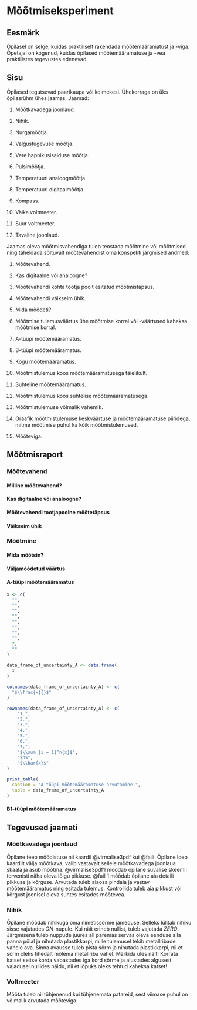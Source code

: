 # Mõõtmiseksperiment

## Eesmärk

Õpilasel on selge, kuidas praktiliselt rakendada mõõtemääramatust ja -viga. Õpetajal on kogenud, kuidas õpilased mõõtemääramatuse ja -vea praktilistes tegevustes edenevad.

## Sisu

Õpilased tegutsevad paarikaupa või kolmekesi. Ühekorraga on üks õpilasrühm ühes jaamas. Jaamad:

1. Mõõtkavadega joonlaud.

2. Nihik.

3. Nurgamõõtja.

4. Valgustugevuse mõõtja.

5. Vere hapnikusisalduse mõõtja.

6. Pulsimõõtja.

7. Temperatuuri analoogmõõtja.

8. Temperatuuri digitaalmõõtja.

9. Kompass.

10. Väike voltmeeter.

11. Suur voltmeeter.

12. Tavaline joonlaud.

Jaamas oleva mõõtmisvahendiga tuleb teostada mõõtmine või mõõtmised ning täheldada sõltuvalt mõõtevahendist oma konspekti järgmised andmed:

1. Mõõtevahend.

2. Kas digitaalne või analoogne?

3. Mõõtevahendi kohta tootja poolt esitatud mõõtmistäpsus.

4. Mõõtevahendi väikseim ühik.

5. Mida mõõdeti?

6. Mõõtmise tulemusväärtus ühe mõõtmise korral või -väärtused kaheksa mõõtmise korral.

7. A-tüüpi mõõtemääramatus.

8. B-tüüpi mõõtemääramatus.

9. Kogu mõõtemääramatus.

10. Mõõtmistulemus koos mõõtemääramatusega täielikult.

11. Suhteline mõõtemääramatus.

12. Mõõtmistulemus koos suhtelise mõõtemääramatusega.

13. Mõõtmistulemuse võimalik vahemik.

14. Graafik mõõtmistulemuse keskväärtuse ja mõõtemääramatuse piiridega, mitme mõõtmise puhul ka kõik mõõtmistulemused.

15. Mõõteviga.

\onecolumn

## Mõõtmisraport

### Mõõtevahend

#### Milline mõõtevahend?

\vspace{0.3\textheight}

#### Kas digitaalne või analoogne?

\vspace{0.3\textheight}

#### Mõõtevahendi tootjapoolne mõõtetäpsus

\vspace{0.3\textheight}

#### Väikseim ühik

\vspace{0.3\textheight}

### Mõõtmine

#### Mida mõõtsin?

\vspace{0.3\textheight}

#### Väljamõõdetud väärtus

\vspace{0.3\textheight}

#### A-tüüpi mõõtemääramatus

```r
x <- c(
  "",
  "",
  "",
  "",
  "",
  "",
  "",
  "",
  7,
  ""
)

data_frame_of_uncertainty_A <- data.frame(
  x
)

colnames(data_frame_of_uncertainty_A) <- c(
  "$\\frac{x}{}$"
)

rownames(data_frame_of_uncertainty_A) <- c(
	"1.",
	"2.",
	"3.",
	"4.",
	"5.",
	"6.",
	"7.",
	"$\\sum_{i = 1}^n{x}$",
	"$n$",
	"$\\bar{x}$"
)

print_table(
  caption = "A-tüüpi mõõtemääramatuse arvutamine.",
  table = data_frame_of_uncertainty_A
)

```


#### B1-tüüpi mõõtemääramatus

\twocolumn

## Tegevused jaamati

### Mõõtkavadega joonlaud

Õpilane teeb mõõdistuse nii kaardil @virmalise3pdf kui @faili. Õpilane loeb kaardilt välja mõõtkava, valib vastavalt sellele mõõtkavadega joonlaua skaala ja asub mõõtma. @virmalise3pdf'l mõõdab õpilane suvalise skeemil tervenisti näha oleva lõigu pikkuse. @faili'l mõõdab õpilane aia detaili pikkuse ja kõrguse. Arvutada tuleb aiaosa pindala ja vastav mõõtemääramatus ning esitada tulemus. Kontrollida tuleb aia pikkust või kõrgust joonisel oleva suhtes esitades mõõtevea.

\newpage

### Nihik

Õpilane mõõdab nihikuga oma nimetissõrme jämeduse. Selleks lülitab nihiku sisse vajutades *ON*-nupule. Kui näit erineb nullist, tuleb vajutada *ZERO*. Järgmisena tuleb nuppude juures all paremas servas oleva eenduse alla panna pöial ja nihutada plastikkarpi, mille tulemusel tekib metallribade vahele ava. Sinna avausse tuleb pista sõrm ja nihutada plastikkarpi, nii et sõrm oleks tihedalt mõlema metallriba vahel. Märkida üles näit! Korrata katset seitse korda vabastades iga kord sõrme ja alustades algusest vajadusel nullides näidu, nii et lõpuks oleks tehtud kaheksa katset!

\newpage

### Voltmeeter

Mõõta tuleb nii tühjenenud kui tühjenemata patareid, sest viimase puhul on võimalik arvutada mõõteviga.

